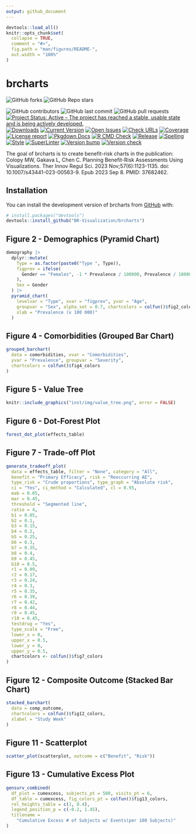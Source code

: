 ```yaml
---
output: github_document
---
```


<!-- README.md is generated from README.Rmd. Please edit that file -->

```r
devtools::load_all()
knitr::opts_chunk$set(
  collapse = TRUE,
  comment = "#>",
  fig.path = "man/figures/README-",
  out.width = "100%"
)
```

# brcharts

<!-- badges: start -->

![GitHub forks](https://img.shields.io/github/forks/BR-Visualization/brcharts?style=social) ![GitHub Repo stars](https://img.shields.io/github/stars/BR-Visualization/brcharts?style=social)

![GitHub contributors](https://img.shields.io/github/contributors/BR-Visualization/brcharts) ![GitHub last commit](https://img.shields.io/github/last-commit/BR-Visualization/brcharts) ![GitHub pull requests](https://img.shields.io/github/issues-pr/BR-Visualization/brcharts) [![Project Status: Active – The project has reached a stable, usable state and is being actively developed.](https://www.repostatus.org/badges/latest/active.svg)](https://www.repostatus.org/#active) [![Downloads](https://img.shields.io/github/downloads/BR-Visualization/brcharts/latest/total)](https://tooomm.github.io/github-release-stats/?username=insightsengineering&repository=r.pkg.template) [![Current Version](https://img.shields.io/github/r-package/v/BR-Visualization/brcharts/main?color=purple&label=package%20version)](https://github.com/BR-Visualization/brcharts/tree/main) [![Open Issues](https://img.shields.io/github/issues-raw/BR-Visualization/brcharts?color=red&label=open%20issues)](https://github.com/BR-Visualization/brcharts/issues?q=is%3Aissue+is%3Aopen+sort%3Aupdated-desc) [![Check URLs](https://github.com/BR-Visualization/brcharts/actions/workflows/links.yaml/badge.svg)](https://github.com/BR-Visualization/brcharts/actions/workflows/links.yaml) [![Coverage](https://github.com/BR-Visualization/brcharts/actions/workflows/test-coverage.yaml/badge.svg)](https://github.com/BR-Visualization/brcharts/actions/workflows/test-coverage.yaml) [![License report](https://github.com/BR-Visualization/brcharts/actions/workflows/licenses.yaml/badge.svg)](https://github.com/BR-Visualization/brcharts/actions/workflows/licenses.yaml) [![Pkgdown Docs](https://github.com/BR-Visualization/brcharts/actions/workflows/pkgdown.yaml/badge.svg)](https://github.com/BR-Visualization/brcharts/actions/workflows/pkgdown.yaml) [![R CMD Check](https://github.com/BR-Visualization/brcharts/actions/workflows/build-check-install.yaml/badge.svg)](https://github.com/BR-Visualization/brcharts/actions/workflows/build-check-install.yaml) [![Release](https://github.com/BR-Visualization/brcharts/actions/workflows/release.yaml/badge.svg)](https://github.com/BR-Visualization/brcharts/actions/workflows/release.yaml) [![Spelling](https://github.com/BR-Visualization/brcharts/actions/workflows/spelling.yaml/badge.svg)](https://github.com/BR-Visualization/brcharts/actions/workflows/spelling.yaml) [![Style](https://github.com/BR-Visualization/brcharts/actions/workflows/style.yaml/badge.svg)](https://github.com/BR-Visualization/brcharts/actions/workflows/style.yaml) [![SuperLinter](https://github.com/BR-Visualization/brcharts/actions/workflows/linter.yaml/badge.svg)](https://github.com/BR-Visualization/brcharts/actions/workflows/linter.yaml) [![Version bump](https://github.com/BR-Visualization/brcharts/actions/workflows/version-bump.yaml/badge.svg)](https://github.com/BR-Visualization/brcharts/actions/workflows/version-bump.yaml) [![Version check](https://github.com/BR-Visualization/brcharts/actions/workflows/version.yaml/badge.svg)](https://github.com/BR-Visualization/brcharts/actions/workflows/version.yaml)

<!-- badges: end -->

The goal of brcharts is to create benefit-risk charts in the publication: Colopy MW, Gakava L, Chen C. Planning Benefit-Risk Assessments Using Visualizations. Ther Innov Regul Sci. 2023 Nov;57(6):1123-1135. doi: 10.1007/s43441-023-00563-9. Epub 2023 Sep 8. PMID: 37682462.

## Installation

You can install the development version of brcharts from [GitHub](https://github.com/) with:

``` r
# install.packages("devtools")
devtools::install_github("BR-Visualization/brcharts")
```

## Figure 2 - Demographics (Pyramid Chart)

```r
demography |>
  dplyr::mutate(
    Type = as.factor(paste0("Type ", Type)),
    figprev = ifelse(
      Gender == "Females", -1 * Prevalence / 100000, Prevalence / 100000
    ),
    Sex = Gender
  ) |>
  pyramid_chart(
    levelvar = "Type", xvar = "figprev", yvar = "Age",
    groupvar = "Sex", alpha_set = 0.7, chartcolors = colfun()$fig2_colors,
    xlab = "Prevalence (x 100 000)"
  )
```

## Figure 4 - Comorbidities (Grouped Bar Chart)

```r
grouped_barchart(
  data = comorbidities, xvar = "Comorbidities",
  yvar = "Prevalence", groupvar = "Severity",
  chartcolors = colfun()$fig4_colors
)
```

## Figure 5 - Value Tree

```r
knitr::include_graphics("inst/img/value_tree.png", error = FALSE)
```

## Figure 6 - Dot-Forest Plot

```r
forest_dot_plot(effects_table)
```


## Figure 7 - Trade-off Plot

```r
generate_tradeoff_plot(
  data = effects_table, filter = "None", category = "All",
  benefit = "Primary Efficacy", risk = "Reoccurring AE",
  type_risk = "Crude proportions", type_graph = "Absolute risk",
  ci = "Yes", ci_method = "Calculated", cl = 0.95,
  mab = 0.05,
  mar = 0.45,
  threshold = "Segmented line",
  ratio = 4,
  b1 = 0.05,
  b2 = 0.1,
  b3 = 0.15,
  b4 = 0.2,
  b5 = 0.25,
  b6 = 0.3,
  b7 = 0.35,
  b8 = 0.4,
  b9 = 0.45,
  b10 = 0.5,
  r1 = 0.09,
  r2 = 0.17,
  r3 = 0.24,
  r4 = 0.3,
  r5 = 0.35,
  r6 = 0.39,
  r7 = 0.42,
  r8 = 0.44,
  r9 = 0.45,
  r10 = 0.45,
  testdrug = "Yes",
  type_scale = "Free",
  lower_x = 0,
  upper_x = 0.5,
  lower_y = 0,
  upper_y = 0.5,
  chartcolors <- colfun()$fig7_colors
)
```

## Figure 12 - Composite Outcome (Stacked Bar Chart)

```r
stacked_barchart(
  data = comp_outcome,
  chartcolors = colfun()$fig12_colors,
  xlabel = "Study Week"
)
```
  
## Figure 11 - Scatterplot

```r
scatter_plot(scatterplot, outcome = c("Benefit", "Risk"))
```

## Figure 13 - Cumulative Excess Plot

```r
gensurv_combined(
  df_plot = cumexcess, subjects_pt = 500, visits_pt = 6,
  df_table = cumexcess, fig_colors_pt = colfun()$fig13_colors,
  rel_heights_table = c(1, 0.4),
  legend_position_p = c(-0.2, 1.45),
  titlename =
    "Cumulative Excess # of Subjects w/ Events(per 100 Subjects)"
)
```
